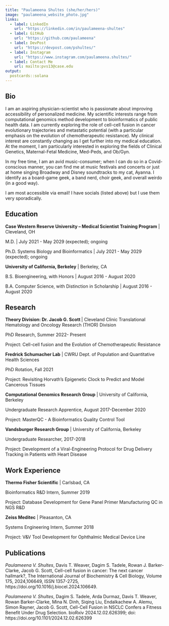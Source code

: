 ```yaml
---
title: "Paulameena Shultes (she/her/hers)"
image: "paulameena_website_photo.jpg"
links:
  - label: LinkedIn
    url: "https://linkedin.com/in/paulameena-shultes"
  - label: GitHub
    url: "https://github.com/paulameena"
  - label: DevPost
    url: "https://devpost.com/pshultes/"
  - label: Instagram
    url: "https://www.instagram.com/paulameena.shultes/"
  - label: Contact Me
    url: mailto:pvs13@case.edu
output:
  postcards::solana
---
```

 
## Bio

I am an aspiring physician-scientist who is passionate about improving 
accessibility of personalized medicine. My scientific interests range from computational
genomics method development to bioinformatics of public health data. I am currently exploring 
the role of cell-cell fusion in cancer evolutionary trajectories and metastatic potential 
(with a particular emphasis on the evolution of chemotherapeutic resistance).
My clinical interest are constantly changing as I  get further into my medical education. 
At the moment, I am particularly interested in exploring the fields of Clinical Genetics,
Maternal-Fetal Medicine, Med-Peds,  and Ob/Gyn. 

In my free time, I am an avid music-consumer; when I can do so in a Covid-conscious
manner, you can find me at music festivals and concerts or just at home singing
Broadway and Disney soundtracks to my cat, Ayanna. I identify as a board-game geek, a band nerd, choir
geek, and overall weirdo (in a good way). 

I am most accessible via email! I have socials (listed above) but I use them very sporadically.


## Education


**Case Western Reserve University -- Medical Scientist Training Program** | Cleveland, OH

M.D. | July 2021 - May 2029 (expected); ongoing

Ph.D. Systems Biology and Bioinformatics | July 2021 - May 2029 (expected); ongoing

**University of California, Berkeley** | Berkeley, CA

B.S. Bioengineering, with Honors | August 2016 - August 2020

B.A. Computer Science, with Distinction in Scholarship | August 2016 - August 2020



## Research

**Theory Division: Dr. Jacob G. Scott ** | Cleveland Clinic Translational Hematology and Oncology Research (THOR) Division

PhD Research, Summer 2022- Present

Project: Cell-cell fusion and the Evolution of Chemotherapeutic Resistance


**Fredrick Schumacher Lab** | CWRU Dept. of Population and Quantitative Health Sciences

PhD Rotation, Fall 2021

Project: Revisiting Horvath's Epigenetic Clock to Predict and Model Cancerous Tissues

**Computational Genomics Research Group** | University of California, Berkeley 

Undergraduate Research Apprentice, August 2017-December 2020

Project: MasterQC - A Bioinformatics Quality Control Tool

**Vandsburger Research Group** | University of California, Berkeley 

Undergraduate Researcher, 2017-2018

Project: Development of a Viral-Engineering Protocol for Drug Delivery Tracking in Patients with Heart Disease



## Work Experience 


**Thermo Fisher Scientific** | Carlsbad, CA 

Bioinformatics R&D Intern, Summer 2019

Project: Database Development for Gene Panel Primer Manufacturing QC in NGS R&D

**Zeiss Meditec** | Pleasanton, CA 

Systems Engineering Intern, Summer 2018

Project: V&V Tool Development for Ophthalmic Medical Device Line



## Publications

*Paulameena V. Shultes*, Davis T. Weaver, Dagim S. Tadele, Rowan J. Barker-Clarke, Jacob G. Scott,
Cell-cell fusion in cancer: The next cancer hallmark?, The International Journal of Biochemistry & Cell Biology, Volume 175, 2024,106649, ISSN 1357-2725, https://doi.org/10.1016/j.biocel.2024.106649.

*Paulameena V. Shultes*, Dagim S. Tadele, Arda Durmaz, Davis T. Weaver, Rowan Barker-Clarke, Mina N. Dinh, Siqing Liu, Endalkachew A. Alemu, Simon Rayner, Jacob G. Scott, Cell-Cell Fusion in NSCLC Confers a Fitness Benefit Under Drug Selection. bioRxiv 2024.12.02.626399; doi: https://doi.org/10.1101/2024.12.02.626399







